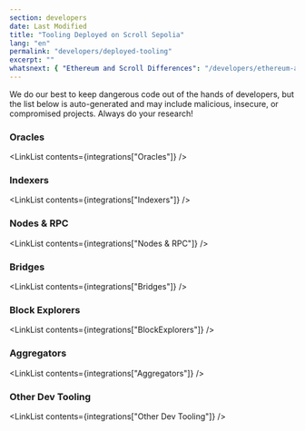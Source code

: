 ```yaml
---
section: developers
date: Last Modified
title: "Tooling Deployed on Scroll Sepolia"
lang: "en"
permalink: "developers/deployed-tooling"
excerpt: ""
whatsnext: { "Ethereum and Scroll Differences": "/developers/ethereum-and-scroll-differences" }
---
```



<Aside type="danger" title="Products below are not tested by or endorsed by Scroll!">

We do our best to keep dangerous code out of the hands of developers, but the list below is auto-generated and may include malicious, insecure, or compromised projects. Always do your research!

</Aside>

### Oracles

<LinkList contents={integrations["Oracles"]} />

### Indexers

<LinkList contents={integrations["Indexers"]} />

### Nodes & RPC

<LinkList contents={integrations["Nodes & RPC"]} />

### Bridges

<LinkList contents={integrations["Bridges"]} />

### Block Explorers

<LinkList contents={integrations["BlockExplorers"]} />

### Aggregators

<LinkList contents={integrations["Aggregators"]} />

### Other Dev Tooling

<LinkList contents={integrations["Other Dev Tooling"]} />
